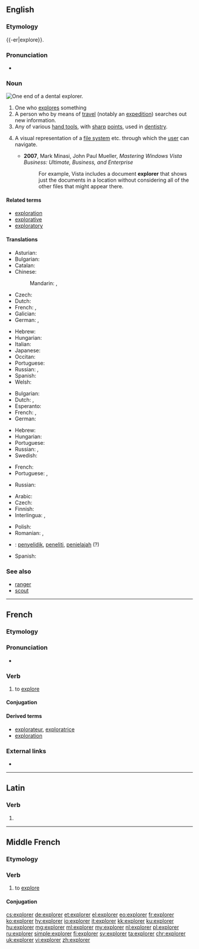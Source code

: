 ==English==
{{wikipedia|dab=explorer (disambiguation)|explorer}}
{{wikipedia}}

===Etymology===
{{-er|explore}}.

===Pronunciation===
* {{rhymes|ɔːɹə(ɹ)|lang=en}}

===Noun===
[[File:Dentalexplorer01croppedfiltered.jpg|thumb|upright|One end of a dental explorer.]]
{{en-noun}}

# One who [[explore]]s something
# A person who by means of [[travel]] (notably an [[expedition]]) searches out new information.
# Any of various [[hand tool]]s, with [[sharp]] [[point]]s, used in [[dentistry]].
# {{context|computing|graphical user interface|lang=en}} A visual representation of a [[file system]] etc. through which the [[user]] can navigate.
#* '''2007''', Mark Minasi, John Paul Mueller, ''Mastering Windows Vista Business: Ultimate, Business, and Enterprise''
#*: For example, Vista includes a document '''explorer''' that shows just the documents in a location without considering all of the other files that might appear there.

====Related terms====
* [[exploration]]
* [[explorative]]
* [[exploratory]]

====Translations====
{{trans-top|person who explores}}
* Asturian: {{t|ast|esplorador|m}}
* Bulgarian: {{t|bg|изследовател|m|tr=izslédovatel|sc=Cyrl}}
* Catalan: {{t|ca|explorador|m}}
* Chinese:
*: Mandarin: {{t+|cmn|探險者|sc=Hani}}, {{t|cmn|探险者|tr=tànxiǎnzhě|sc=Hani}}
* Czech: {{t+|cs|průzkumník|m}}
* Dutch: {{t+|nl|verkenner|m}}
* French: {{t+|fr|explorateur|m}}, {{t+|fr|exploratrice|f}}
* Galician: {{t|gl|explorador|m}}
* German: {{t+|de|Forscher|m}}, {{t+|de|Forscherin|f}}
{{trans-mid}}
* Hebrew: {{t+|he|חוקר|m|tr=khokér}}
* Hungarian: {{t+|hu|felfedező}}
* Italian: {{t+|it|esploratore|m}}
* Japanese: {{t|ja|探検家|tr=たんけんか, tankenka|sc=Jpan}}
* Occitan: {{t|oc|explorator|m}}
* Portuguese: {{t+|pt|explorador|m}}
* Russian: {{t+|ru|исследователь|m|tr=isslédovatelʹ|sc=Cyrl}}, {{t+|ru|исследовательница|f|tr=isslédovatelʹnica|sc=Cyrl}}
* Spanish: {{t+|es|explorador|m}}
* Welsh: {{t|cy|exploraste|f}}
{{trans-bottom}}

{{trans-top|person who by expedition seeks new information}}
* Bulgarian: {{t|bg|изследовател|m|tr=izslédovatel|sc=Cyrl}}
* Dutch: {{t|nl|ontdekker}}, {{t+|nl|ontdekkingsreiziger|m}}
* Esperanto: {{t|eo|esploristo}}
* French: {{t+|fr|explorateur|m}}, {{t+|fr|exploratrice|f}}
* German: {{t+|de|Entdecker|m}}
{{trans-mid}}
* Hebrew: {{t+|he|חוקר|m|tr=khokér}}
* Hungarian: {{t+|hu|felfedező}}
* Portuguese: {{t+|pt|explorador|m}}
* Russian: {{t+|ru|исследователь|m|tr=isslédovatelʹ|sc=Cyrl}}, {{t+|ru|исследовательница|f|tr=isslédovatelʹnica|sc=Cyrl}}
* Swedish: {{t+|sv|upptäcktsresande|c}}
{{trans-bottom}}

{{trans-top|any of various tools in dentistry}}
* French: {{t+|fr|sonde|f}}
* Portuguese: {{t|pt|sonda exploradora|f}}, {{t|pt|explorador dental|m}}
{{trans-mid}}
* Russian: {{qualifier|зубной}} {{t+|ru|зонд|m|tr=zond|sc=Cyrl}}
{{trans-bottom}}

{{checktrans-top}}
* Arabic: {{t|ar|رَحّلة}}
* Czech: {{t+|cs|průzkumník|m}}
* Finnish: {{t|fi|tutkimusmatkailija}}
* Interlingua: {{t-check|ia|explorator|m}}, {{t-check|ia|exploratrice|f}}
{{trans-mid}}
* Polish: {{t|pl|odkrywca|m}}
* Romanian: {{t-check|ro|explorator|m}}, {{t-check|ro|exploratoare|f}}
* {{ttbc|id}}: [[selidik|penyelidik]], [[teliti|peneliti]], [[jelajah|penjelajah]] (?)
* Spanish: {{t-check|es|explorador}}
{{trans-bottom}}

===See also===
* [[ranger]]
* [[scout]]

----

==French==

===Etymology===
{{etyl|la|fr}} {{m|la|explōrō}}

===Pronunciation===
* {{audio|Fr-explorer.ogg|Audio|lang=fr}}

===Verb===
{{fr-verb}}

# to [[explore]]

====Conjugation====
{{fr-conj-er|explor|avoir}}

====Derived terms====
* [[explorateur]], [[exploratrice]]
* [[exploration#French|exploration]]

===External links===
* {{R:TLFi}}

----

==Latin==

===Verb===
{{la-verb-form|explōrer}}

# {{inflection of|explōrō||1|s|pres|pasv|subj|lang=la}}

----

==Middle French==

===Etymology===
{{etyl|la|frm}} {{m|la|explōrō}}

===Verb===
{{head|frm|verb}}

# to [[explore]]

====Conjugation====
{{frm-conj-er|explor}}

[[cs:explorer]]
[[de:explorer]]
[[et:explorer]]
[[el:explorer]]
[[eo:explorer]]
[[fr:explorer]]
[[ko:explorer]]
[[hy:explorer]]
[[io:explorer]]
[[it:explorer]]
[[kk:explorer]]
[[ku:explorer]]
[[hu:explorer]]
[[mg:explorer]]
[[ml:explorer]]
[[my:explorer]]
[[nl:explorer]]
[[pl:explorer]]
[[ru:explorer]]
[[simple:explorer]]
[[fi:explorer]]
[[sv:explorer]]
[[ta:explorer]]
[[chr:explorer]]
[[uk:explorer]]
[[vi:explorer]]
[[zh:explorer]]